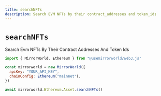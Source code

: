 ```yaml
---
title: searchNFTs
description: Search EVM NFTs by their contract_addresses and token_ids
---
```


# `searchNFTs`

Search Evm NFTs By Their Contract Addresses And Token Ids

```js
import { MirrorWorld, Ethereum } from "@usemirrorworld/web3.js"

const mirrorworld = new MirrorWorld({
  apiKey: "YOUR_API_KEY",
  chainConfig: Ethereum("mainnet"),
})

await mirrorworld.Ethereum.Asset.searchNFTs()
```
